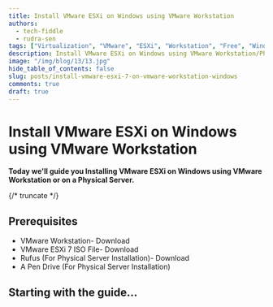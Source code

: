 ---
title: Install VMware ESXi on Windows using VMware Workstation
authors:
  - tech-fiddle
  - rudra-sen
tags: ["Virtualization", "VMware", "ESXi", "Workstation", "Free", "Windows"]
description: Install VMware ESXi on Windows using VMware Workstation/Physical Server.
image: "/img/blog/13/13.jpg"
hide_table_of_contents: false
slug: posts/install-vmware-esxi-7-on-vmware-workstation-windows
comments: true
draft: true
---

# Install VMware ESXi on Windows using VMware Workstation

**Today we'll guide you Installing VMware ESXi on Windows using VMware Workstation or on a Physical Server.**

{/* truncate */}

## Prerequisites

- VMware Workstation- Download
- VMware ESXi 7 ISO File- Download
- Rufus (For Physical Server Installation)- Download
- A Pen Drive (For Physical Server Installation)

## Starting with the guide...

